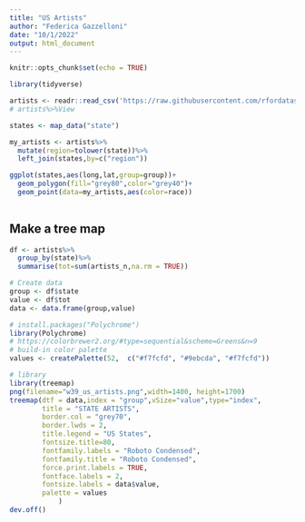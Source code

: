 ```yaml
---
title: "US Artists"
author: "Federica Gazzelloni"
date: "10/1/2022"
output: html_document
---
```


```r
knitr::opts_chunk$set(echo = TRUE)
```


```r
library(tidyverse)
```

```r
artists <- readr::read_csv('https://raw.githubusercontent.com/rfordatascience/tidytuesday/master/data/2022/2022-09-27/artists.csv')
# artists%>%View
```

```r
states <- map_data("state")

my_artists <- artists%>%
  mutate(region=tolower(state))%>%
  left_join(states,by=c("region"))

ggplot(states,aes(long,lat,group=group))+
  geom_polygon(fill="grey80",color="grey40")+
  geom_point(data=my_artists,aes(color=race))
  
```



## Make a tree map


```r
df <- artists%>%
  group_by(state)%>%
  summarise(tot=sum(artists_n,na.rm = TRUE))

# Create data
group <- df$state
value <- df$tot
data <- data.frame(group,value)
```

```r
# install.packages("Polychrome")
library(Polychrome)
# https://colorbrewer2.org/#type=sequential&scheme=Greens&n=9
# build-in color palette
values <- createPalette(52,  c("#f7fcfd", "#9ebcda", "#f7fcfd"))
```



```r
# library
library(treemap)
png(filename="w39_us_artists.png",width=1400, height=1700)
treemap(dtf = data,index = "group",vSize="value",type="index",
        title = "STATE ARTISTS",
        border.col = "grey70",
        border.lwds = 2,
        title.legend = "US States",
        fontsize.title=80,
        fontfamily.labels = "Roboto Condensed",
        fontfamily.title = "Roboto Condensed",
        force.print.labels = TRUE,
        fontface.labels = 2,
        fontsize.labels = data$value,
        palette = values
            )
dev.off()
```

